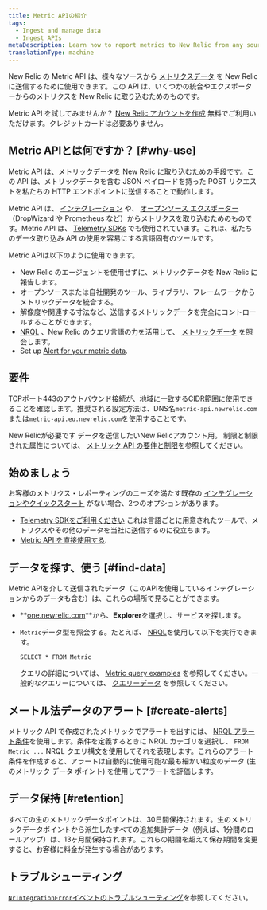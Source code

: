 ```yaml
---
title: Metric APIの紹介
tags:
  - Ingest and manage data
  - Ingest APIs
metaDescription: Learn how to report metrics to New Relic from any source with the Metric API.
translationType: machine
---
```


New Relic の Metric API は、様々なソースから [メトリクスデータ](/docs/using-new-relic/data/understand-data/new-relic-data-types#dimensional-metrics) を New Relic に送信するために使用できます。この API は、いくつかの統合やエクスポーターからのメトリクスを New Relic に取り込むためのものです。

Metric API を試してみませんか？ [New Relic アカウントを作成](https://newrelic.com/signup) 無料でご利用いただけます。クレジットカードは必要ありません。

## Metric APIとは何ですか？ [#why-use]

Metric API は、メトリックデータを New Relic に取り込むための手段です。この API は、メトリックデータを含む JSON ペイロードを持った POST リクエストを私たちの HTTP エンドポイントに送信することで動作します。

Metric API は、 [インテグレーション](https://newrelic.com/instant-observability/) や、 [オープンソース エクスポーター](/docs/data-ingest-apis/get-data-new-relic/new-relic-sdks/telemetry-sdks-send-custom-telemetry-data-new-relic#external-data) （DropWizard や Prometheus など）からメトリクスを取り込むためのものです。Metric API は、 [Telemetry SDKs](/docs/data-ingest-apis/get-data-new-relic/new-relic-sdks/telemetry-sdks-send-custom-telemetry-data-new-relic) でも使用されています。これは、私たちのデータ取り込み API の使用を容易にする言語固有のツールです。

Metric APIは以下のように使用できます。

* New Relic のエージェントを使用せずに、メトリックデータを New Relic に報告します。
* オープンソースまたは自社開発のツール、ライブラリ、フレームワークからメトリックデータを統合する。
* 解像度や関連する寸法など、送信するメトリックデータを完全にコントロールすることができます。
* [NRQL](/docs/query-data/nrql-new-relic-query-language/getting-started/introduction-nrql) 、New Relic のクエリ言語の力を活用して、 [メトリックデータ](/docs/using-new-relic/data/understand-data/new-relic-data-types#metrics) を照会します。
* Set up [Alert for your metric data](#create-alerts).

## 要件

TCPポート443のアウトバウンド接続が、[地域](/docs/using-new-relic/cross-product-functions/install-configure/networks/#infrastructure)に一致する[CIDR範囲](/docs/using-new-relic/welcome-new-relic/get-started/our-eu-us-region-data-centers)に使用できることを確認します。推奨される設定方法は、DNS名`metric-api.newrelic.com`または`metric-api.eu.newrelic.com`を使用することです。

New Relicが必要です <InlinePopover type="licenseKey"/>データを送信したいNew Relicアカウント用。 制限と制限された属性については、 [メトリック API の要件と制限](/docs/metric-api-general-requirements-limits)を参照してください。

## 始めましょう

お客様のメトリクス・レポーティングのニーズを満たす既存の [インテグレーションやクイックスタート](https://newrelic.com/instant-observability/) がない場合、2つのオプションがあります。

* [Telemetry SDKをご利用ください](/docs/data-ingest-apis/get-data-new-relic/new-relic-sdks/telemetry-sdks-send-custom-telemetry-data-new-relic) これは言語ごとに用意されたツールで、メトリクスやその他のデータを当社に送信するのに役立ちます。
* [Metric API を直接使用する](/docs/report-metrics-metric-api).

## データを探す、使う [#find-data]

Metric APIを介して送信されたデータ（このAPIを使用しているインテグレーションからのデータも含む）は、これらの場所で見ることができます。

* **[one.newrelic.com](https://one.newrelic.com/all-capabilities)**から、**Explorer**を選択し、サービスを探します。

* `Metric`データ型を照会する。たとえば、 [NRQL](/docs/query-data/nrql-new-relic-query-language/getting-started/introduction-nrql)を使用して以下を実行できます。

  ```
  SELECT * FROM Metric
  ```

  クエリの詳細については、 [Metric query examples](/docs/data-ingest-apis/get-data-new-relic/metric-api/view-query-you-metric-data) を参照してください。一般的なクエリーについては、 [クエリーデータ](/docs/using-new-relic/data/understand-data/query-new-relic-data) を参照してください。

## メートル法データのアラート [#create-alerts]

メトリック API で作成されたメトリックでアラートを出すには、 [NRQL アラート条件](/docs/alerts/new-relic-alerts/defining-conditions/create-alert-conditions-nrql-queries)を使用します。条件を定義するときに NRQL カテゴリを選択し、 `FROM Metric ...` NRQL クエリ構文を使用してそれを表現します。これらのアラート条件を作成すると、アラートは自動的に使用可能な最も細かい粒度のデータ (生のメトリック データ ポイント) を使用してアラートを評価します。

## データ保持 [#retention]

すべての生のメトリックデータポイントは、30日間保持されます。生のメトリックデータポイントから派生したすべての追加集計データ（例えば、1分間のロールアップ）は、13ヶ月間保持されます。これらの期間を超えて保存期間を変更すると、お客様に料金が発生する場合があります。

## トラブルシューティング

[`NrIntegrationError`イベントのトラブルシューティング](/docs/troubleshoot-nrintegrationerror-event)を参照してください。